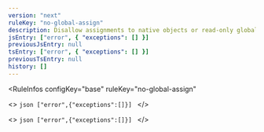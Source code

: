 ```yaml
---
version: "next"
ruleKey: "no-global-assign"
description: Disallow assignments to native objects or read-only global variables
jsEntry: ["error", { "exceptions": [] }]
previousJsEntry: null
tsEntry: ["error", { "exceptions": [] }]
previousTsEntry: null
history: []
---
```


<RuleInfos 
  configKey="base" 
  ruleKey="no-global-assign" 
>
  <>
    ```json
    ["error",{"exceptions":[]}]
    ```
  </>

  <>
    ```json
    ["error",{"exceptions":[]}]
    ```
  </>
</RuleInfos>
